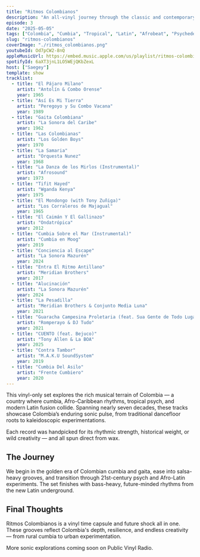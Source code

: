 ```yaml
---
title: "Ritmos Colombianos"
description: "An all-vinyl journey through the classic and contemporary sounds of Colombia — from cumbia and salsa dura to psychedelic fusion, Afro-Colombian rhythms, and modern Latin experiments."
episode: 3
date: "2025-05-05"
tags: ["Colombia", "Cumbia", "Tropical", "Latin", "Afrobeat", "Psychedelia"]
slug: "ritmos-colombianos"
coverImage: "./ritmos_colombianos.png"
youtubeId: Od7pCW2-8nQ
appleMusicUrl: https://embed.music.apple.com/us/playlist/ritmos-colombianos/pl.u-gxpkDtbdVWd
spotifyId: 6aXT3jnL1LO5WEjQKbZexL
host: ["Saegey"]
template: show
tracklist:
  - title: "El Pájaro Milano"
    artist: "Antolín & Combo Orense"
    year: 1965
  - title: "Así Es Mi Tierra"
    artist: "Peregoyo y Su Combo Vacana"
    year: 1989
  - title: "Gaita Colombiana"
    artist: "La Sonora del Caribe"
    year: 1962
  - title: "Las Colombianas"
    artist: "Los Golden Boys"
    year: 1970
  - title: "La Samaria"
    artist: "Orquesta Nunez"
    year: 1968
  - title: "La Danza de los Mirlos (Instrumental)"
    artist: "Afrosound"
    year: 1973
  - title: "Tifit Hayed"
    artist: "Wganda Kenya"
    year: 1975
  - title: "El Mondongo (with Tony Zuñiga)"
    artist: "Los Corraleros de Majagual"
    year: 1965
  - title: "El Caimán Y El Gallinazo"
    artist: "Ondatrópica"
    year: 2012
  - title: "Cumbia Sobre el Mar (Instrumental)"
    artist: "Cumbia en Moog"
    year: 2019
  - title: "Conciencia al Escape"
    artist: "La Sonora Mazurén"
    year: 2024
  - title: "Entra El Ritmo Antillano"
    artist: "Meridian Brothers"
    year: 2017
  - title: "Alucinación"
    artist: "La Sonora Mazurén"
    year: 2024
  - title: "La Pesadilla"
    artist: "Meridian Brothers & Conjunto Media Luna"
    year: 2021
  - title: "Guaracha Campesina Proletaria (feat. Sua Gente de Todo Lugar)"
    artist: "Romperayo & DJ Tudo"
    year: 2021
  - title: "CUENTO (feat. Bejuco)"
    artist: "Tony Allen & La BOA"
    year: 2025
  - title: "Contra Tambor"
    artist: "M.A.K.U SoundSystem"
    year: 2019
  - title: "Cumbia Del Asilo"
    artist: "Frente Cumbiero"
    year: 2020
---
```


This vinyl-only set explores the rich musical terrain of Colombia — a country where cumbia, Afro-Caribbean rhythms, tropical psych, and modern Latin fusion collide. Spanning nearly seven decades, these tracks showcase Colombia’s enduring sonic pulse, from traditional dancefloor roots to kaleidoscopic experimentations.

Each record was handpicked for its rhythmic strength, historical weight, or wild creativity — and all spun direct from wax.

## The Journey

We begin in the golden era of Colombian cumbia and gaita, ease into salsa-heavy grooves, and transition through 21st-century psych and Afro-Latin experiments. The set finishes with bass-heavy, future-minded rhythms from the new Latin underground.

## Final Thoughts

Ritmos Colombianos is a vinyl time capsule and future shock all in one. These grooves reflect Colombia's depth, resilience, and endless creativity — from rural cumbia to urban experimentation.

More sonic explorations coming soon on Public Vinyl Radio.

